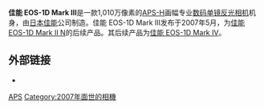 {{noteTA
|1=zh-hans:数码单镜反光相机;zh-hk:數碼單鏡反光相機;zh-tw:數位單眼相機;
|d1=台灣→數位單眼相機;香港→數碼單鏡反光相機;大陆→数码单镜反光相机；
}}
{{Infobox_Digicam |
  model      = [[佳能EOS系列|佳能EOS系列]] 1D Mark III |
  image      = [[File:Eos-1D_Mark_III_Front_View.jpg|300px]]| 
  kind       = [[数码单镜反光相机|数码单镜反光相机]] |
  sensor     = [[CMOS|CMOS]]|
  res        = 3,888 × 2,592 (10 million)|
  lens       = 可更换 ([[佳能EF接环镜头列表|佳能EF接环镜头]])|
  shutter = Vertical-travel, mechanical, focal-plane shutter with all speeds electronically controlled |
  shutterRange = 1/8000至30秒. （1/3挡增大幅度） |
  metering = 63-zone TTL full aperture metering |
  mmode = 评价测光 （对应所有自动对焦点），局部测光（位于中央，约占全屏的13.5%），点测光（约全屏3.8%），中央重点平均测光 |
farea = 19十字自动对焦点（26辅助自动对焦点） |
fmode = 自动对焦（单次对焦，人工智能对焦），手动对焦 |
  cont = 10frame/s up to 22/30/110 frames (RAW+JPEG Large Fine/RAW/JPEG Large Fine) |
  viewfinder = 光学取景器|
  rearLCD = 3.0英寸，230,000像素(690,000 dots) TFT色彩，液晶显示屏 |
  storage    = [[CompactFlash|CompactFlash]]（Type I或Type II），[[Secure_Digital|Secure Digital]], [[External_Hard_Drive|External Hard Drive]]或其他USB存储设备|
  madeIn = {{JPN}}|
}}
'''佳能 EOS-1D Mark III'''是一款1,010万像素的[[APS-H|APS-H]]画幅专业[[数码单镜反光相机|数码单镜反光相机]]机身，由[[日本|日本]][[佳能|佳能]]公司制造。佳能 EOS-1D Mark III发布于2007年5月，为[[佳能_EOS-1D_Mark_II_N|佳能 EOS-1D Mark II N]]的后续产品。其后续产品为[[佳能_EOS-1D_Mark_IV|佳能 EOS-1D Mark IV]]。

== 外部链接 ==
* {{cite web|language=en|url=http://www.usa.canon.com/cusa/consumer/products/cameras/slr_cameras/eos_1d_mark_iii|title=EOS-1D Mark III|publisher=Canon U.S.A.|access-date=2010-08-13|archive-date=2021-06-10|archive-url=https://web.archive.org/web/20210610094206/http://www.usa.canon.com/cusa/consumer/products/cameras/slr_cameras/eos_1d_mark_iii|dead-url=no}}

{{Canon DSLR cameras}}

[[Category:佳能數位單眼相機|APS]]
[[Category:2007年面世的相機|Category:2007年面世的相機]]